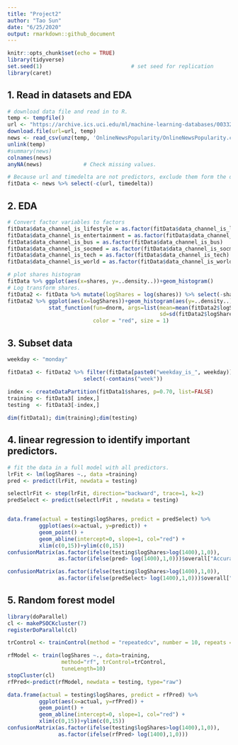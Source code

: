 ```yaml
---
title: "Project2"
author: "Tao Sun"
date: "6/25/2020"
output: rmarkdown::github_document
---
```


```r
knitr::opts_chunk$set(echo = TRUE)
library(tidyverse)
set.seed(1)                            # set seed for replication
library(caret)
```

## 1. Read in datasets and EDA
```r
# download data file and read in to R.
temp <- tempfile()
url <- "https://archive.ics.uci.edu/ml/machine-learning-databases/00332/OnlineNewsPopularity.zip"
download.file(url=url, temp)
news <- read_csv(unz(temp, 'OnlineNewsPopularity/OnlineNewsPopularity.csv'))
unlink(temp)
#summary(news)
colnames(news)
anyNA(news)             # Check missing values.

# Because url and timedelta are not predictors, exclude them form the dataset.
fitData <- news %>% select(-c(url, timedelta))
```
## 2. EDA
```r
# Convert factor variables to factors
fitData$data_channel_is_lifestyle = as.factor(fitData$data_channel_is_lifestyle)
fitData$data_channel_is_entertainment = as.factor(fitData$data_channel_is_entertainment)
fitData$data_channel_is_bus = as.factor(fitData$data_channel_is_bus)
fitData$data_channel_is_socmed = as.factor(fitData$data_channel_is_socmed)
fitData$data_channel_is_tech = as.factor(fitData$data_channel_is_tech)
fitData$data_channel_is_world = as.factor(fitData$data_channel_is_world)

# plot shares histogram
fitData %>% ggplot(aes(x=shares, y=..density..))+geom_histogram()
# Log transform shares.
fitData2 <- fitData %>% mutate(logShares = log(shares)) %>% select(-shares)
fitData2 %>% ggplot(aes(x=logShares))+geom_histogram(aes(y=..density..)) +
             stat_function(fun=dnorm, args=list(mean=mean(fitData2$logShares),
                                                sd=sd(fitData2$logShares)),
                           color = "red", size = 1)
```



## 3. Subset data
```r
weekday <- "monday"

fitData3 <- fitData2 %>% filter(fitData[paste0("weekday_is_", weekday)]==1) %>% 
                        select(-contains("week")) 
                    
index <- createDataPartition(fitData1$shares, p=0.70, list=FALSE)
training <- fitData3[ index,]
testing  <- fitData3[-index,]

dim(fitData1); dim(training);dim(testing)
```

## 4. linear regression to identify important predictors.
```r
# fit the data in a full model with all predictors.
lrFit <- lm(logShares ~., data =training)
pred <- predict(lrFit, newdata = testing)

selectlrFit <- step(lrFit, direction="backward", trace=1, k=2)
predSelect <- predict(selectlrFit , newdata = testing)


data.frame(actual = testing$logShares, predict = predSelect) %>% 
          ggplot(aes(x=actual, y=predict)) + 
          geom_point() + 
          geom_abline(intercept=0, slope=1, col="red") +
          xlim(c(0,15))+ylim(c(0,15))
confusionMatrix(as.factor(ifelse(testing$logShares>log(1400),1,0)), 
                as.factor(ifelse(pred> log(1400),1,0)))$overall["Accuracy"]

confusionMatrix(as.factor(ifelse(testing$logShares>log(1400),1,0)), 
                as.factor(ifelse(predSelect> log(1400),1,0)))$overall["Accuracy"]
```

## 5. Random forest model 
```r
library(doParallel)
cl <- makePSOCKcluster(7)
registerDoParallel(cl)

trControl <- trainControl(method = "repeatedcv", number = 10, repeats = 3)

rfModel <- train(logShares ~., data=training, 
                 method="rf", trControl=trControl, 
                 tuneLength=10)
stopCluster(cl)
rfPred<-predict(rfModel, newdata = testing, type="raw")

data.frame(actual = testing$logShares, predict = rfPred) %>% 
          ggplot(aes(x=actual, y=rfPred)) + 
          geom_point() + 
          geom_abline(intercept=0, slope=1, col="red") +
          xlim(c(0,15))+ylim(c(0,15))
confusionMatrix(as.factor(ifelse(testing$logShares>log(1400),1,0)), 
                as.factor(ifelse(rfPred> log(1400),1,0)))
```



